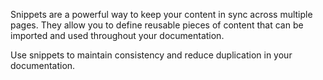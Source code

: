 Snippets are a powerful way to keep your content in sync across multiple pages. They allow you to define reusable pieces of content that can be imported and used throughout your documentation.

<Tip>
  Use snippets to maintain consistency and reduce duplication in your documentation.
</Tip> 